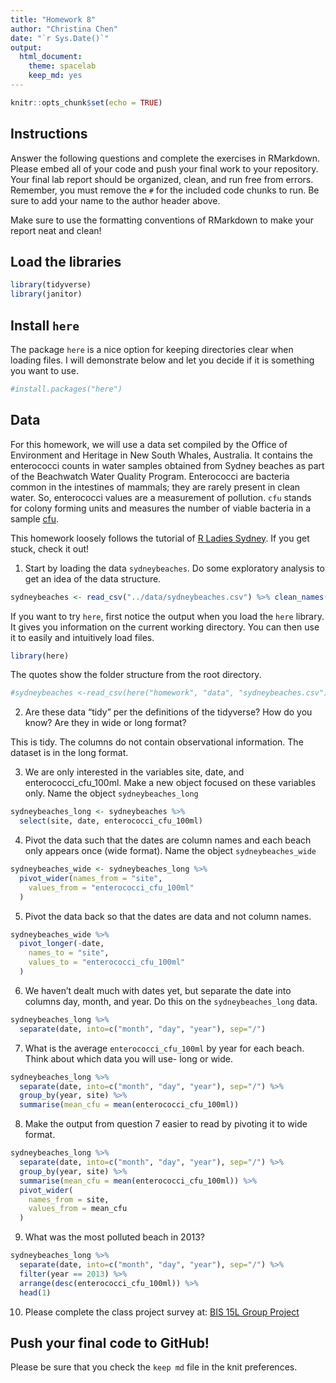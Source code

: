 ```yaml
---
title: "Homework 8"
author: "Christina Chen"
date: "`r Sys.Date()`"
output:
  html_document: 
    theme: spacelab
    keep_md: yes
---
```


```r
knitr::opts_chunk$set(echo = TRUE)
```

## Instructions
Answer the following questions and complete the exercises in RMarkdown. Please embed all of your code and push your final work to your repository. Your final lab report should be organized, clean, and run free from errors. Remember, you must remove the `#` for the included code chunks to run. Be sure to add your name to the author header above.  

Make sure to use the formatting conventions of RMarkdown to make your report neat and clean!  

## Load the libraries
```r
library(tidyverse)
library(janitor)
``` 

## Install `here`
The package `here` is a nice option for keeping directories clear when loading files. I will demonstrate below and let you decide if it is something you want to use.  
```r
#install.packages("here")
```

## Data
For this homework, we will use a data set compiled by the Office of Environment and Heritage in New South Whales, Australia. It contains the enterococci counts in water samples obtained from Sydney beaches as part of the Beachwatch Water Quality Program. Enterococci are bacteria common in the intestines of mammals; they are rarely present in clean water. So, enterococci values are a measurement of pollution. `cfu` stands for colony forming units and measures the number of viable bacteria in a sample [cfu](https://en.wikipedia.org/wiki/Colony-forming_unit).   

This homework loosely follows the tutorial of [R Ladies Sydney](https://rladiessydney.org/). If you get stuck, check it out!  

1. Start by loading the data `sydneybeaches`. Do some exploratory analysis to get an idea of the data structure.
```r
sydneybeaches <- read_csv("../data/sydneybeaches.csv") %>% clean_names()
```

If you want to try `here`, first notice the output when you load the `here` library. It gives you information on the current working directory. You can then use it to easily and intuitively load files.
```r
library(here)
```

The quotes show the folder structure from the root directory.
```r
#sydneybeaches <-read_csv(here("homework", "data", "sydneybeaches.csv")) %>% clean_names()
```

2. Are these data "tidy" per the definitions of the tidyverse? How do you know? Are they in wide or long format?

This is tidy. The columns do not contain observational information. The dataset is in the long format.

3. We are only interested in the variables site, date, and enterococci_cfu_100ml. Make a new object focused on these variables only. Name the object `sydneybeaches_long`

```r
sydneybeaches_long <- sydneybeaches %>%
  select(site, date, enterococci_cfu_100ml)
```

4. Pivot the data such that the dates are column names and each beach only appears once (wide format). Name the object `sydneybeaches_wide`

```r
sydneybeaches_wide <- sydneybeaches_long %>%
  pivot_wider(names_from = "site",
    values_from = "enterococci_cfu_100ml"
  )
```

5. Pivot the data back so that the dates are data and not column names.

```r
sydneybeaches_wide %>%
  pivot_longer(-date,
    names_to = "site",
    values_to = "enterococci_cfu_100ml"
  )
```

6. We haven't dealt much with dates yet, but separate the date into columns day, month, and year. Do this on the `sydneybeaches_long` data.

```r
sydneybeaches_long %>%
  separate(date, into=c("month", "day", "year"), sep="/")
```

7. What is the average `enterococci_cfu_100ml` by year for each beach. Think about which data you will use- long or wide.

```r
sydneybeaches_long %>%
  separate(date, into=c("month", "day", "year"), sep="/") %>%
  group_by(year, site) %>%
  summarise(mean_cfu = mean(enterococci_cfu_100ml))
```

8. Make the output from question 7 easier to read by pivoting it to wide format.

```r
sydneybeaches_long %>%
  separate(date, into=c("month", "day", "year"), sep="/") %>%
  group_by(year, site) %>%
  summarise(mean_cfu = mean(enterococci_cfu_100ml)) %>%
  pivot_wider(
    names_from = site,
    values_from = mean_cfu
  )
```

9. What was the most polluted beach in 2013?

```r
sydneybeaches_long %>%
  separate(date, into=c("month", "day", "year"), sep="/") %>%
  filter(year == 2013) %>%
  arrange(desc(enterococci_cfu_100ml)) %>%
  head(1)
```

10. Please complete the class project survey at: [BIS 15L Group Project](https://forms.gle/H2j69Z3ZtbLH3efW6)

## Push your final code to GitHub!
Please be sure that you check the `keep md` file in the knit preferences.   